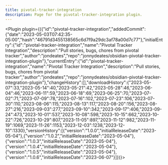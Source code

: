 ---
title: pivotal-tracker-integration
description: Page for the pivotal-tracker-integration plugin.
---


<Plugin plugin={({"id":"pivotal-tracker-integration","addedCommit":{"date":"2023-05-03T07:42:35-05:00","hash":"46791d3455138565c6d7f9a29dc3af78a00d7c77"},"initialEntry":{"id":"pivotal-tracker-integration","name":"Pivotal Tracker Integration","description":"Pull stories, bugs, chores from pivotal tracker","author":"jondeates","repo":"jonnydeates/obsidian-pivotal-tracker-integration-plugin"},"currentEntry":{"id":"pivotal-tracker-integration","name":"Pivotal Tracker Integration","description":"Pull stories, bugs, chores from pivotal tracker","author":"jondeates","repo":"jonnydeates/obsidian-pivotal-tracker-integration-plugin"},"changeHistory":[],"downloadHistory":{"2023-05-07":33,"2023-05-14":40,"2023-05-21":42,"2023-05-28":46,"2023-06-04":46,"2023-06-11":59,"2023-06-18":69,"2023-06-25":70,"2023-07-02":71,"2023-07-09":78,"2023-07-16":102,"2023-07-23":106,"2023-07-30":110,"2023-08-06":115,"2023-08-13":117,"2023-08-20":156,"2023-08-27":216,"2023-09-03":277,"2023-09-10":342,"2023-09-17":406,"2023-09-24":473,"2023-10-01":537,"2023-10-08":598,"2023-10-15":662,"2023-10-22":726,"2023-10-29":807,"2023-11-05":897,"2023-11-12":982,"2023-11-19":1069,"2023-11-26":1153,"2023-12-03":1238,"2023-12-10":1330},"versionHistory":[{"version":"1.0.0","initialReleaseDate":"2023-05-04"},{"version":"1.0.2","initialReleaseDate":"2023-05-04"},{"version":"1.0.3","initialReleaseDate":"2023-05-04"},{"version":"1.0.4","initialReleaseDate":"2023-05-04"},{"version":"1.0.5","initialReleaseDate":"2023-05-04"},{"version":"1.0.6","initialReleaseDate":"2023-06-07"}]})}></Plugin>